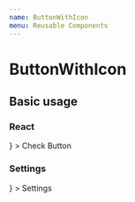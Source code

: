 ```yaml
---
name: ButtonWithIcon
menu: Reusable Components
---
```



# ButtonWithIcon

<Props of={ButtonWithIcon} />

## Basic usage

### React
<Playground>
  <ButtonWithIcon
    icon={<img src={reactIconSrc} style={{ width: '32px', height: '32px'}} />}
  >
    Check Button
  </ButtonWithIcon>
</Playground>

### Settings
<Playground>
  <ButtonWithIcon
    icon={<IconBase icon={settings} />}
  >
    Settings
  </ButtonWithIcon>
</Playground>
